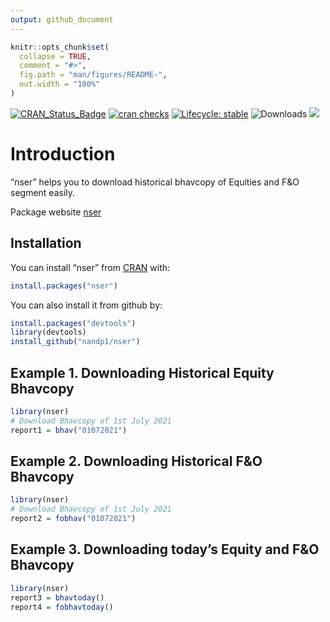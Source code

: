 ```yaml
---
output: github_document
---
```


<!-- README.md is generated from README.Rmd. Please edit that file -->

```r
knitr::opts_chunk$set(
  collapse = TRUE,
  comment = "#>",
  fig.path = "man/figures/README-",
  out.width = "100%"
)
```


<!-- badges: start -->
[![CRAN\_Status\_Badge](https://www.r-pkg.org/badges/version/nser)](https://cran.r-project.org/package=nser)
[![cran checks](https://cranchecks.info/badges/summary/nser)](https://cran.r-project.org/web/checks/check_results_nser.html)
[![Lifecycle: stable](https://img.shields.io/badge/lifecycle-stable-brightgreen.svg)](https://lifecycle.r-lib.org/articles/stages.html#stable-1)
![Downloads](http://cranlogs.r-pkg.org/badges/nser)
[![](https://cranlogs.r-pkg.org/badges/grand-total/nser)](https://cran.r-project.org/package=nser)
<!-- badges: end -->

# Introduction

"nser" helps you to download historical bhavcopy of Equities and F&O segment easily. 

Package website [nser](https://nandp1.github.io/nser/)

## Installation

You can install "nser" from [CRAN](https://CRAN.R-project.org) with:

``` r
install.packages("nser")
```
You can also install it from github by:
``` r
install.packages("devtools")
library(devtools)
install_github("nandp1/nser")
```
## Example 1. Downloading Historical Equity Bhavcopy 

```r
library(nser)
# Download Bhavcopy of 1st July 2021
report1 = bhav("01072021")
```

## Example 2. Downloading Historical F&O Bhavcopy 

```r
library(nser)
# Download Bhavcopy of 1st July 2021
report2 = fobhav("01072021")
```
## Example 3. Downloading today's Equity and F&O Bhavcopy 
```r
library(nser)
report3 = bhavtoday()
report4 = fobhavtoday()
```
